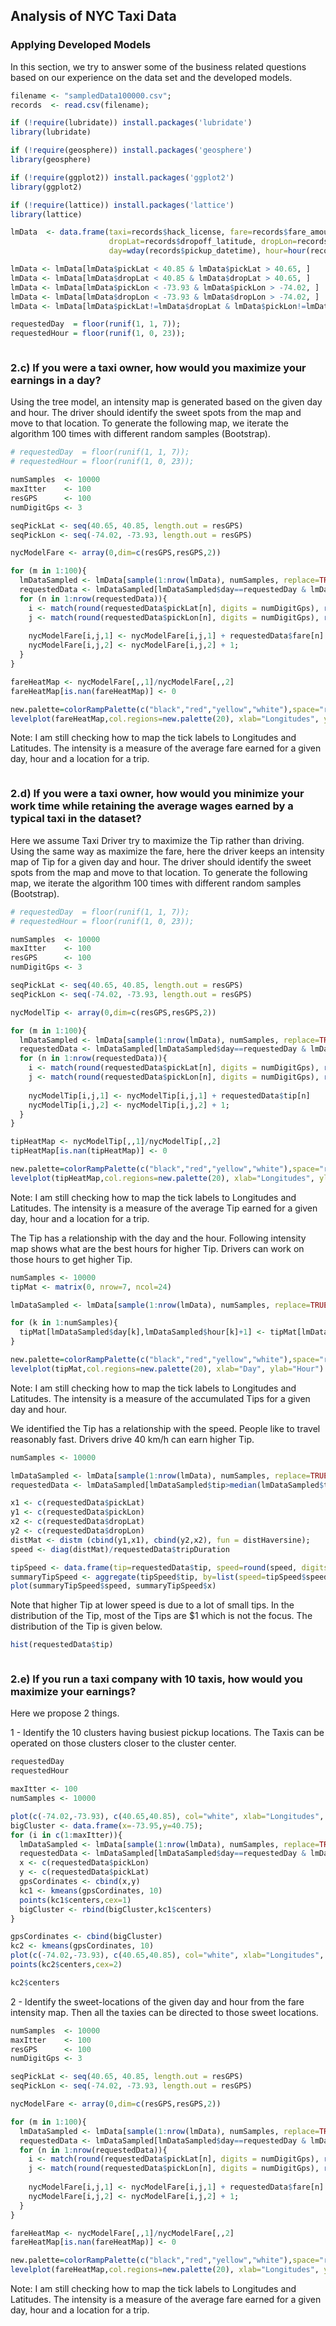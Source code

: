 
<div itemscope>
  <h2>Analysis of NYC Taxi Data</h1>
  <span><h3>Applying Developed Models</h3></span>
</div>

In this section, we try to answer some of the business related questions based on our experience on the data set and the developed models.

```{r}
filename <- "sampledData100000.csv";
records  <- read.csv(filename);

if (!require(lubridate)) install.packages('lubridate')
library(lubridate)

if (!require(geosphere)) install.packages('geosphere')
library(geosphere)

if (!require(ggplot2)) install.packages('ggplot2')
library(ggplot2)

if (!require(lattice)) install.packages('lattice')
library(lattice)
```

```{r}
lmData  <- data.frame(taxi=records$hack_license, fare=records$fare_amount, tip=records$tip_amount, tripDuration=records$trip_time_in_secs, pickLat=records$pickup_latitude, pickLon=records$pickup_longitude, 
                      dropLat=records$dropoff_latitude, dropLon=records$dropoff_longitude,
                      day=wday(records$pickup_datetime), hour=hour(records$pickup_datetime))

lmData <- lmData[lmData$pickLat < 40.85 & lmData$pickLat > 40.65, ]
lmData <- lmData[lmData$dropLat < 40.85 & lmData$dropLat > 40.65, ]
lmData <- lmData[lmData$pickLon < -73.93 & lmData$pickLon > -74.02, ]
lmData <- lmData[lmData$dropLon < -73.93 & lmData$dropLon > -74.02, ]
lmData <- lmData[lmData$pickLat!=lmData$dropLat & lmData$pickLon!=lmData$dropLon, ]

requestedDay  = floor(runif(1, 1, 7));
requestedHour = floor(runif(1, 0, 23));
```

<div id="bg">
  <img src="./img/breakSec.png" alt="">
</div>

<span><h3>
2.c) If you were a taxi owner, how would you maximize your earnings in a day?
</h3></span>

Using the tree model, an intensity map is generated based on the given day and hour. The driver should identify the sweet spots from the map and move to that location. To generate the following map, we iterate the algorithm 100 times with different random samples (Bootstrap).

```{R}
# requestedDay  = floor(runif(1, 1, 7));
# requestedHour = floor(runif(1, 0, 23));

numSamples  <- 10000
maxItter    <- 100
resGPS      <- 100
numDigitGps <- 3

seqPickLat <- seq(40.65, 40.85, length.out = resGPS)
seqPickLon <- seq(-74.02, -73.93, length.out = resGPS)

nycModelFare <- array(0,dim=c(resGPS,resGPS,2))

for (m in 1:100){
  lmDataSampled <- lmData[sample(1:nrow(lmData), numSamples, replace=TRUE),]
  requestedData <- lmDataSampled[lmDataSampled$day==requestedDay & lmDataSampled$hour==requestedHour, ]
  for (n in 1:nrow(requestedData)){
    i <- match(round(requestedData$pickLat[n], digits = numDigitGps), round(seqPickLat, digits = numDigitGps))       
    j <- match(round(requestedData$pickLon[n], digits = numDigitGps), round(seqPickLon, digits = numDigitGps))    
    
    nycModelFare[i,j,1] <- nycModelFare[i,j,1] + requestedData$fare[n]
    nycModelFare[i,j,2] <- nycModelFare[i,j,2] + 1;
  }
}

fareHeatMap <- nycModelFare[,,1]/nycModelFare[,,2]
fareHeatMap[is.nan(fareHeatMap)] <- 0

new.palette=colorRampPalette(c("black","red","yellow","white"),space="rgb") 
levelplot(fareHeatMap,col.regions=new.palette(20), xlab="Longitudes", ylab="Latitudes")
```

Note: I am still checking how to map the tick labels to Longitudes and Latitudes. The intensity is a measure of the average fare earned for a given day, hour and a location for a trip.

<div id="bg">
  <img src="./img/breakSec.png" alt="">
</div>

<span><h3>
2.d) If you were a taxi owner, how would you minimize your work time while retaining the average wages earned by a typical taxi in the dataset?
</h3></span>

Here we assume Taxi Driver try to maximize the Tip rather than driving. Using the same way as maximize the fare, here the driver keeps an intensity map of Tip for a given day and hour. The driver should identify the sweet spots from the map and move to that location. To generate the following map, we iterate the algorithm 100 times with different random samples (Bootstrap).

```{R}
# requestedDay  = floor(runif(1, 1, 7));
# requestedHour = floor(runif(1, 0, 23));

numSamples  <- 10000
maxItter    <- 100
resGPS      <- 100
numDigitGps <- 3

seqPickLat <- seq(40.65, 40.85, length.out = resGPS)
seqPickLon <- seq(-74.02, -73.93, length.out = resGPS)

nycModelTip <- array(0,dim=c(resGPS,resGPS,2))

for (m in 1:100){
  lmDataSampled <- lmData[sample(1:nrow(lmData), numSamples, replace=TRUE),]
  requestedData <- lmDataSampled[lmDataSampled$day==requestedDay & lmDataSampled$hour==requestedHour, ]
  for (n in 1:nrow(requestedData)){
    i <- match(round(requestedData$pickLat[n], digits = numDigitGps), round(seqPickLat, digits = numDigitGps))       
    j <- match(round(requestedData$pickLon[n], digits = numDigitGps), round(seqPickLon, digits = numDigitGps))    
    
    nycModelTip[i,j,1] <- nycModelTip[i,j,1] + requestedData$tip[n]
    nycModelTip[i,j,2] <- nycModelTip[i,j,2] + 1;
  }
}

tipHeatMap <- nycModelTip[,,1]/nycModelTip[,,2]
tipHeatMap[is.nan(tipHeatMap)] <- 0

new.palette=colorRampPalette(c("black","red","yellow","white"),space="rgb") 
levelplot(tipHeatMap,col.regions=new.palette(20), xlab="Longitudes", ylab="Latitudes")
```

Note: I am still checking how to map the tick labels to Longitudes and Latitudes. The intensity is a measure of the average Tip earned for a given day, hour and a location for a trip.

The Tip has a relationship with the day and the hour. Following intensity map shows what are the best hours for higher Tip. Drivers can work on those hours to get higher Tip.

```{R}
numSamples <- 10000
tipMat <- matrix(0, nrow=7, ncol=24)

lmDataSampled <- lmData[sample(1:nrow(lmData), numSamples, replace=TRUE),]

for (k in 1:numSamples){
  tipMat[lmDataSampled$day[k],lmDataSampled$hour[k]+1] <- tipMat[lmDataSampled$day[k],lmDataSampled$hour[k]+1] + lmDataSampled$tip[k]
}

new.palette=colorRampPalette(c("black","red","yellow","white"),space="rgb") 
levelplot(tipMat,col.regions=new.palette(20), xlab="Day", ylab="Hour")
```

Note: I am still checking how to map the tick labels to Longitudes and Latitudes. The intensity is a measure of the accumulated Tips for a given day and hour.

We identified the Tip has a relationship with the speed. People like to travel reasonably fast. Drivers drive 40 km/h can earn higher Tip.

```{R}
numSamples <- 10000

lmDataSampled <- lmData[sample(1:nrow(lmData), numSamples, replace=TRUE),]
requestedData <- lmDataSampled[lmDataSampled$tip>median(lmDataSampled$tip), ]

x1 <- c(requestedData$pickLat)
y1 <- c(requestedData$pickLon)
x2 <- c(requestedData$dropLat)
y2 <- c(requestedData$dropLon)
distMat <- distm (cbind(y1,x1), cbind(y2,x2), fun = distHaversine);
speed <- diag(distMat)/requestedData$tripDuration

tipSpeed <- data.frame(tip=requestedData$tip, speed=round(speed, digits = 1))
summaryTipSpeed <- aggregate(tipSpeed$tip, by=list(speed=tipSpeed$speed), FUN=mean)
plot(summaryTipSpeed$speed, summaryTipSpeed$x)
```

Note that higher Tip at lower speed is due to a lot of small tips. In the distribution of the Tip, most of the Tips are $1 which is not the focus. The distribution of the Tip is given below.

```{R}
hist(requestedData$tip)
```

<div id="bg">
  <img src="./img/breakSec.png" alt="">
</div>

<span><h3>
2.e) If you run a taxi company with 10 taxis, how would you maximize your earnings?
</h3></span>

Here we propose 2 things.

1 - Identify the 10 clusters having busiest pickup locations. The Taxis can be operated on those clusters closer to the cluster center.

```{R}
requestedDay
requestedHour

maxItter <- 100
numSamples <- 10000

plot(c(-74.02,-73.93), c(40.65,40.85), col="white", xlab="Longitudes", ylab="Latitudes")
bigCluster <- data.frame(x=-73.95,y=40.75);
for (i in c(1:maxItter)){
  lmDataSampled <- lmData[sample(1:nrow(lmData), numSamples, replace=TRUE),]
  requestedData <- lmDataSampled[lmDataSampled$day==requestedDay & lmDataSampled$hour==requestedHour, ]
  x <- c(requestedData$pickLon)
  y <- c(requestedData$pickLat)
  gpsCordinates <- cbind(x,y)
  kc1 <- kmeans(gpsCordinates, 10)
  points(kc1$centers,cex=1)
  bigCluster <- rbind(bigCluster,kc1$centers)
}

gpsCordinates <- cbind(bigCluster)
kc2 <- kmeans(gpsCordinates, 10)
plot(c(-74.02,-73.93), c(40.65,40.85), col="white", xlab="Longitudes", ylab="Latitudes")
points(kc2$centers,cex=2)

kc2$centers
```

2 - Identify the sweet-locations of the given day and hour from the fare intensity map. Then all the taxies can be directed to those sweet locations.

```{R}
numSamples  <- 10000
maxItter    <- 100
resGPS      <- 100
numDigitGps <- 3

seqPickLat <- seq(40.65, 40.85, length.out = resGPS)
seqPickLon <- seq(-74.02, -73.93, length.out = resGPS)

nycModelFare <- array(0,dim=c(resGPS,resGPS,2))

for (m in 1:100){
  lmDataSampled <- lmData[sample(1:nrow(lmData), numSamples, replace=TRUE),]
  requestedData <- lmDataSampled[lmDataSampled$day==requestedDay & lmDataSampled$hour==requestedHour, ]
  for (n in 1:nrow(requestedData)){
    i <- match(round(requestedData$pickLat[n], digits = numDigitGps), round(seqPickLat, digits = numDigitGps))       
    j <- match(round(requestedData$pickLon[n], digits = numDigitGps), round(seqPickLon, digits = numDigitGps))    
    
    nycModelFare[i,j,1] <- nycModelFare[i,j,1] + requestedData$fare[n]
    nycModelFare[i,j,2] <- nycModelFare[i,j,2] + 1;
  }
}

fareHeatMap <- nycModelFare[,,1]/nycModelFare[,,2]
fareHeatMap[is.nan(fareHeatMap)] <- 0

new.palette=colorRampPalette(c("black","red","yellow","white"),space="rgb") 
levelplot(fareHeatMap,col.regions=new.palette(20), xlab="Longitudes", ylab="Latitudes")
```

Note: I am still checking how to map the tick labels to Longitudes and Latitudes. The intensity is a measure of the average fare earned for a given day, hour and a location for a trip.

<div id="bg">
  <img src="./img/break.png" alt="">
</div>
 
